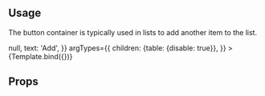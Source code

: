 

<Meta title="Form design/ButtonContainer" component={ButtonContainer} />

## Usage

The button container is typically used in lists to add another item to the list.


<Canvas>
  <Story
    name="Default"
    args={{
      onClick: () => null,
      text: 'Add',
    }}
    argTypes={{
      children: {table: {disable: true}},
    }}
  >
    {Template.bind({})}
  </Story>
</Canvas>

## Props

<ArgsTable story="Default" />
